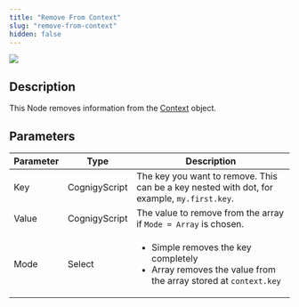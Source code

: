 ```yaml
---
title: "Remove From Context"
slug: "remove-from-context"
hidden: false
---
```


<Frame>
  <img class="image-center" src="/_assets/ai/develop/node-reference/logic/remove-from-context.png" style={{ width: 'auto' }}/>
</Frame>

## Description

This Node removes information from the [Context](/ai/agents/develop/ai-agent-memory/context) object.

## Parameters

| Parameter | Type          | Description                                                                                                                |
|-----------|---------------|----------------------------------------------------------------------------------------------------------------------------|
| Key       | CognigyScript | The key you want to remove. This can be a key nested with dot, for example, `my.first.key`.                                |
| Value     | CognigyScript | The value to remove from the array if `Mode = Array` is chosen.                                                            |
| Mode      | Select        | <ul><li>Simple removes the key completely</li><li>Array removes the value from the array stored at `context.key`</li></ul> |